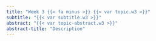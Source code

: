 ```yaml
---
title: "Week 3 {{< fa minus >}} {{< var topic.w3 >}}"
subtitle: "{{< var subtitle.w3 >}}"
abstract: "{{< var topic-abstract.w3 >}}"
abstract-title: "Description"
---
```

